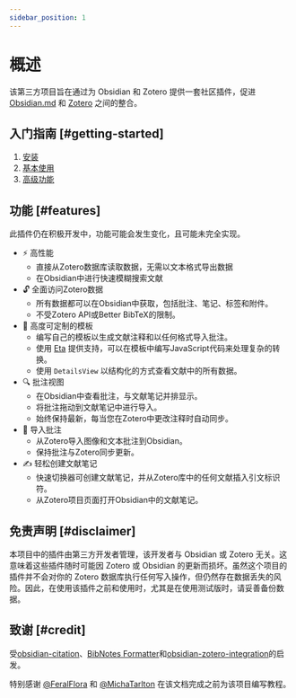 ```yaml
---
sidebar_position: 1
---
```



# 概述

该第三方项目旨在通过为 Obsidian 和 Zotero 提供一套社区插件，促进 [Obsidian.md](https://obsidian.md) 和 [Zotero](https://www.zotero.org) 之间的整合。

## 入门指南 [#getting-started]

1. [安装](/getting-started/install/)
2. [基本使用](/getting-started/basic-usage/)
3. [高级功能](/getting-started/advanced-feature/)

## 功能 [#features]

<Callout type="warning">
  此插件仍在积极开发中，功能可能会发生变化，且可能未完全实现。
</Callout>

- ⚡️ 高性能
  - 直接从Zotero数据库读取数据，无需以文本格式导出数据
  - 在Obsidian中进行快速模糊搜索文献
- 🔓 全面访问Zotero数据
  - 所有数据都可以在Obsidian中获取，包括批注、笔记、标签和附件。
  - 不受Zotero API或Better BibTeX的限制。
- 🔨 高度可定制的模板
  - 编写自己的模板以生成文献注释和以任何格式导入批注。
  - 使用 [Eta](https://eta.js.org/) 提供支持，可以在模板中编写JavaScript代码来处理复杂的转换。
  - 使用 `DetailsView` 以结构化的方式查看文献中的所有数据。
- 🔍 批注视图
  - 在Obsidian中查看批注，与文献笔记并排显示。
  - 将批注拖动到文献笔记中进行导入。
  - 始终保持最新，每当您在Zotero中更改注释时自动同步。
- 📝 导入批注
  - 从Zotero导入图像和文本批注到Obsidian。
  - 保持批注与Zotero同步更新。
- ✍️ 轻松创建文献笔记
  - 快速切换器可创建文献笔记，并从Zotero库中的任何文献插入引文标识符。
  - 从Zotero项目页面打开Obsidian中的文献笔记。

## 免责声明 [#disclaimer]

本项目中的插件由第三方开发者管理，该开发者与 Obsidian 或 Zotero 无关。这意味着这些插件随时可能因 Zotero 或 Obsidian 的更新而损坏。虽然这个项目的插件并不会对你的 Zotero 数据库执行任何写入操作，但仍然存在数据丢失的风险。因此，在使用该插件之前和使用时，尤其是在使用测试版时，请妥善备份数据。

## 致谢 [#credit]

受[obsidian-citation](https://github.com/hans/obsidian-citation-plugin)、[BibNotes Formatter](https://github.com/stefanopagliari/bibnotes)和[obsidian-zotero-integration](https://github.com/mgmeyers/obsidian-zotero-integration)的启发。

特别感谢 [@FeralFlora](https://github.com/FeralFlora) 和 [@MichaTarlton](https://github.com/MichaTarlton) 在该文档完成之前为该项目编写教程。